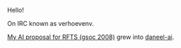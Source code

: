 Hello!

On IRC known as verhoevenv.

[[User:Iwanowitch/RFTS AI proposal|My AI proposal for RFTS (gsoc 2008)]] grew into [[daneel-ai]].
